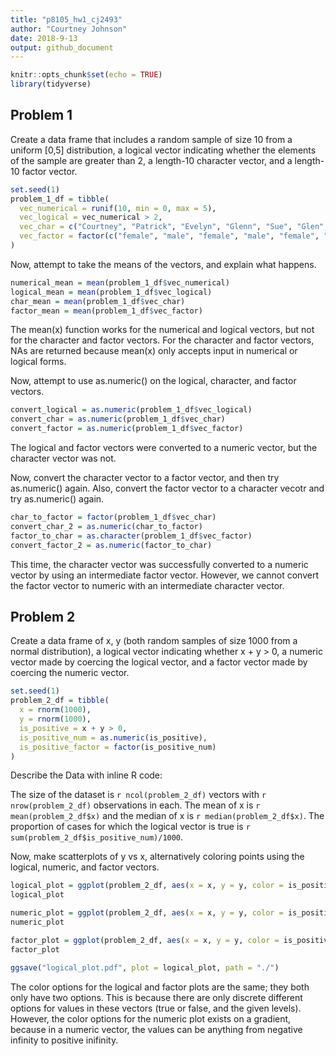 ```yaml
---
title: "p8105_hw1_cj2493"
author: "Courtney Johnson"
date: 2018-9-13
output: github_document
---
```


```r
knitr::opts_chunk$set(echo = TRUE)
library(tidyverse)
```

## Problem 1

Create a data frame that includes a random sample of size 10 from a uniform [0,5] distribution, a logical vector indicating whether the elements of the sample are greater than 2, a length-10 character vector, and a length-10 factor vector.

```r
set.seed(1)
problem_1_df = tibble(
  vec_numerical = runif(10, min = 0, max = 5),
  vec_logical = vec_numerical > 2,
  vec_char = c("Courtney", "Patrick", "Evelyn", "Glenn", "Sue", "Glen", "Jenny", "Kayla", "Lindsay", "Derick"),
  vec_factor = factor(c("female", "male", "female", "male", "female", "male", "female", "female", "female", "male"))
)
```

Now, attempt to take the means of the vectors, and explain what happens.

```r
numerical_mean = mean(problem_1_df$vec_numerical)
logical_mean = mean(problem_1_df$vec_logical)
char_mean = mean(problem_1_df$vec_char)
factor_mean = mean(problem_1_df$vec_factor)
```

The mean(x) function works for the numerical and logical vectors, but not for the character and factor vectors. For the character and factor vectors, NAs are returned because mean(x) only accepts input in numerical or logical forms.

Now, attempt to use as.numeric() on the logical, character, and factor vectors.

```r
convert_logical = as.numeric(problem_1_df$vec_logical)
convert_char = as.numeric(problem_1_df$vec_char)
convert_factor = as.numeric(problem_1_df$vec_factor)
```

The logical and factor vectors were converted to a numeric vector, but the character vector was not. 

Now, convert the character vector to a factor vector, and then try as.numeric() again. Also, convert the factor vector to a character vecotr and try as.numeric() again. 

```r
char_to_factor = factor(problem_1_df$vec_char)
convert_char_2 = as.numeric(char_to_factor)
factor_to_char = as.character(problem_1_df$vec_factor)
convert_factor_2 = as.numeric(factor_to_char)
```

This time, the character vector was successfully converted to a numeric vector by using an intermediate factor vector. However, we cannot convert the factor vector to numeric with an intermediate character vector. 

## Problem 2

Create a data frame of x, y (both random samples of size 1000 from a normal distribution), a logical vector indicating whether x + y > 0, a numeric vector made by coercing the logical vector, and a factor vector made by coercing the numeric vector.

```r
set.seed(1)
problem_2_df = tibble(
  x = rnorm(1000),
  y = rnorm(1000),
  is_positive = x + y > 0,
  is_positive_num = as.numeric(is_positive),
  is_positive_factor = factor(is_positive_num)
)
```

Describe the Data with inline R code:

The size of the dataset is `r ncol(problem_2_df)` vectors with `r nrow(problem_2_df)` observations in each.
The mean of x is `r mean(problem_2_df$x)` and the median of x is `r median(problem_2_df$x)`. 
The proportion of cases for which the logical vector is true is `r sum(problem_2_df$is_positive_num)/1000`.

Now, make scatterplots of y vs x, alternatively coloring points using the logical, numeric, and factor vectors.

```r
logical_plot = ggplot(problem_2_df, aes(x = x, y = y, color = is_positive)) + geom_point()
logical_plot
```

```r
numeric_plot = ggplot(problem_2_df, aes(x = x, y = y, color = is_positive_num)) + geom_point()
numeric_plot
```

```r
factor_plot = ggplot(problem_2_df, aes(x = x, y = y, color = is_positive_factor)) + geom_point()
factor_plot
```

```r
ggsave("logical_plot.pdf", plot = logical_plot, path = "./")
```

The color options for the logical and factor plots are the same; they both only have two options. This is because there are only discrete different options for values in these vectors (true or false, and the given levels). However, the color options for the numeric plot exists on a gradient, because in a numeric vector, the values can be anything from negative infinity to positive inifinity. 